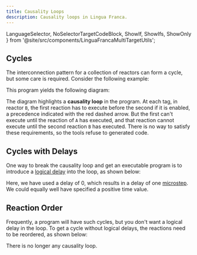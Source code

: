 ```yaml
---
title: Causality Loops
description: Causality loops in Lingua Franca.
---
```


  LanguageSelector,
  NoSelectorTargetCodeBlock,
  ShowIf, ShowIfs, ShowOnly
} from '@site/src/components/LinguaFrancaMultiTargetUtils';

<LanguageSelector c cpp py rs ts />

## Cycles

The interconnection pattern for a collection of reactors can form a cycle, but some care is required. Consider the following example:


<NoSelectorTargetCodeBlock c={C_Cycle} cpp={Cpp_Cycle} py={Py_Cycle} rs={Rs_Cycle} ts={TS_Cycle} lf />

This program yields the following diagram:


<CycleSVG title="Lingua Franca diagram: Cycle" role="img" width="400" />

The diagram highlights a **causality loop** in the program. At each tag, in reactor `B`, the first reaction has to execute before the second if it is enabled, a precedence indicated with the red dashed arrow. But the first can't execute until the reaction of `A` has executed, and that reaction cannot execute until the second reaction `B` has executed. There is no way to satisfy these requirements, so the tools refuse to generated code.

## Cycles with Delays

One way to break the causality loop and get an executable program is to introduce a [logical delay](<../writing-reactors/composing-reactors.mdx#connections-with-logical-delays>) into the loop, as shown below:


<NoSelectorTargetCodeBlock c={C_CycleWithDelay} cpp={Cpp_CycleWithDelay} py={Py_CycleWithDelay} rs={Rs_CycleWithDelay} ts={TS_CycleWithDelay} lf />


<CycleWithDelaySVG title="Lingua Franca diagram: CycleWithDelay" role="img" width="400" />

Here, we have used a delay of 0, which results in a delay of one [microstep](../writing-reactors/superdense-time.mdx). We could equally well have specified a positive time value.

## Reaction Order

Frequently, a program will have such cycles, but you don't want a logical delay in the loop. To get a cycle without logical delays, the reactions need to be reordered, as shown below:


<NoSelectorTargetCodeBlock c={C_CycleReordered} cpp={Cpp_CycleReordered} py={Py_CycleReordered} rs={Rs_CycleReordered} ts={TS_CycleReordered} lf />


<CycleReorderedSVG title="Lingua Franca diagram: CycleReordered" role="img" width="400" />

There is no longer any causality loop.

